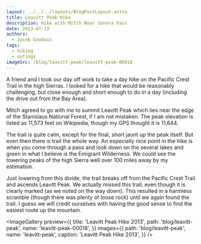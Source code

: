 ```yaml
---
layout: ../../../layouts/BlogPostLayout.astro
title: Leavitt Peak Hike
description: Hike with Mitch Near Sonora Pass
date: 2013-07-19
authors:
  - Jacob Goodwin
tags:
  - hiking
  - outings
imageSrc: /blog/leavitt-peak/leavitt-peak-00018
---
```



A friend and I took our day off work to take a day hike on the Pacific Crest Trail in the high Sierras. I looked for a hike that would be reasonably challenging, but close enough and short enough to do in a day (including the drive out from the Bay Area).

Mitch agreed to go with me to summit Leavitt Peak which lies near the edge of the Stanislaus National Forest, if I am not mistaken. The peak elevation is listed as 11,573 feet on Wikipedia, though my GPS thought it is 11,644.

The trail is quite calm, except for the final, short jaunt up the peak itself. But even then there is trail the whole way. An especially nice point in the hike is when you come through a pass and look down on the several lakes and green in what I believe is the Emigrant Wilderness. We could see the towering peaks of the high Sierra well over 100 miles away by my estimation.

Just lowering from this divide, the trail breaks off from the Pacific Crest Trail and ascends Leavitt Peak. We actually missed this trail, even though it is clearly marked (as we noted on the way down). This resulted in a harmless scramble (though there was plenty of loose rock) until we again found the trail. I guess we will credit ourselves with having the good sense to find the easiest route up the mountain.

<ImageGallery
  preview={{
    title: 'Leavitt Peak Hike 2013',
    path: 'blog/leavitt-peak',
    name: 'leavitt-peak-00018',
  }}
  images={{
    path: 'blog/leavitt-peak',
    name: 'leavitt-peak',
    caption: 'Leavitt Peak Hike 2013',
  }}
/>
